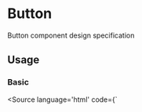 
# Button

<p>
  Button component design specification
</p>

## Usage

<p></p>

### Basic
<Canvas withSource="none">
  <Story id="components-button--basic" />
</Canvas>

<Source language='html' code={`
<script>
<\/script>

<Button>Basic Button</Button>
`}/>

### Appearances
<Canvas withSource="open">
  <Story id="components-button--appearances" />
</Canvas>

### Sizes
<Canvas withSource="open">
  <Story id="components-button--sizes" />
</Canvas>

### Custom styling
The Button component accepts class and style attributes similar to a native button. The same can be used to style the component as required.
<Canvas withSource="open">
  <Story id="components-button--custom-styling" />
</Canvas>

### Composite
Composite buttons can be created by specifying html or other components within the Button slot

<Canvas withSource="open">
  <Story id="components-button--composite" />
</Canvas>

### Attributes
Then Button component accepts all valid DOM attributes that are applicable for native button, except event handlers.

### Events
Upon click, the button emits a click event.

## Arguments
<ArgsTable of={Button} />
